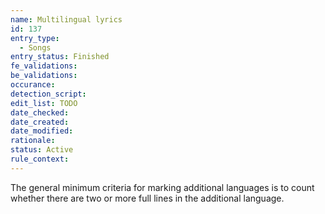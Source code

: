 ```yaml
---
name: Multilingual lyrics
id: 137
entry_type:
  - Songs
entry_status: Finished
fe_validations:
be_validations:
occurance:
detection_script:
edit_list: TODO
date_checked:
date_created:
date_modified:
rationale:
status: Active
rule_context:
---
```

The general minimum criteria for marking additional languages is to count whether there are two or more full lines in the additional language.